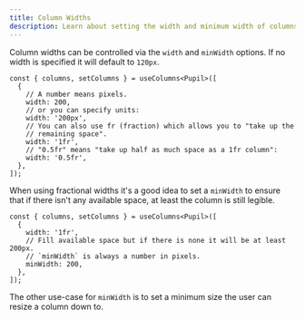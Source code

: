 ```yaml
---
title: Column Widths
description: Learn about setting the width and minimum width of columns
---
```


Column widths can be controlled via the `width` and `minWidth` options. If no width is specified it will default to `120px`.

```ts:title=Using+width
const { columns, setColumns } = useColumns<Pupil>([
  {
    // A number means pixels.
    width: 200,
    // or you can specify units:
    width: '200px',
    // You can also use fr (fraction) which allows you to "take up the
    // remaining space".
    width: '1fr',
    // "0.5fr" means "take up half as much space as a 1fr column":
    width: '0.5fr',
  },
]);
```

When using fractional widths it's a good idea to set a `minWidth` to ensure that if there isn't any available space, at least the column is still legible.

```ts:title=Using+minWidth
const { columns, setColumns } = useColumns<Pupil>([
  {
    width: '1fr',
    // Fill available space but if there is none it will be at least 200px.
    // `minWidth` is always a number in pixels.
    minWidth: 200,
  },
]);
```

The other use-case for `minWidth` is to set a minimum size the user can resize a column down to.

